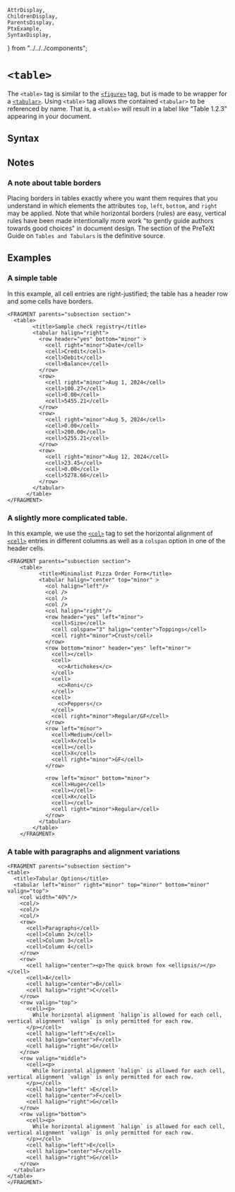    AttrDisplay,
    ChildrenDisplay,
    ParentsDisplay,
    PtxExample,
    SyntaxDisplay,
} from "../../../components";

# `<table>`

The `<table>` tag is similar to the [`<figure>`](figure) tag,
but is made to be wrapper for a [`<tabular>`](tabular). Using
`<table>` tag allows the contained `<tabular>` to be referenced
by name. That is, a `<table>` will result in a label like
"Table 1.2.3" appearing in your document.

## Syntax

<SyntaxDisplay name="table" />

## Notes

### A note about table borders

Placing borders in tables exactly where you want them requires that you
understand in which elements the attributes `top`, `left`, `bottom`, and
`right` may be applied. Note that while horizontal borders (rules)
 are easy, vertical rules have been made intentionally more work "to gently
 guide authors towards good choices" in document design.
The section of the PreTeXt Guide on `Tables and Tabulars`
is the definitive source.

## Examples

### A simple table

 In this example, all cell entries are right-justified; the table has a header
 row and some cells have borders.

  ```ptx-example
<FRAGMENT parents="subsection section">
    <table>
          <title>Sample check registry</title>
          <tabular halign="right">
            <row header="yes" bottom="minor" >
              <cell right="minor">Date</cell>
              <cell>Credit</cell>
              <cell>Debit</cell>
              <cell>Balance</cell>
            </row>
            <row>
              <cell right="minor">Aug 1, 2024</cell>
              <cell>100.27</cell>
              <cell>0.00</cell>
              <cell>5455.21</cell>
            </row>
            <row>
              <cell right="minor">Aug 5, 2024</cell>
              <cell>0.00</cell>
              <cell>200.00</cell>
              <cell>5255.21</cell>
            </row>
            <row>
              <cell right="minor">Aug 12, 2024</cell>
              <cell>23.45</cell>
              <cell>0.00</cell>
              <cell>5278.66</cell>
            </row>
          </tabular>
        </table>
</FRAGMENT>
```

### A slightly more complicated table.

In this example, we use the [`<col>`](./col) tag to set the horizontal
alignment of [`<cell>`](./cell) entries in different columns as well as a
`colspan` option in one of the header cells.

```ptx-example
<FRAGMENT parents="subsection section">
    <table>
          <title>Minimalist Pizza Order Form</title>
          <tabular halign="center" top="minor" >
            <col halign="left"/>
            <col />
            <col />
            <col />
            <col halign="right"/>
            <row header="yes" left="minor">
              <cell>Size</cell>
              <cell colspan="3" halign="center">Toppings</cell>
              <cell right="minor">Crust</cell>
            </row>
            <row bottom="minor" header="yes" left="minor">
              <cell></cell>
              <cell>
                <c>Artichokes</c>
              </cell>
              <cell>
                <c>Roni</c>
              </cell>
              <cell>
                <c>Peppers</c>
              </cell>
              <cell right="minor">Regular/GF</cell>
            </row>
            <row left="minor">
              <cell>Medium</cell>
              <cell>X</cell>
              <cell></cell>
              <cell>X</cell>
              <cell right="minor">GF</cell>
            </row>

            <row left="minor" bottom="minor">
              <cell>Huge</cell>
              <cell></cell>
              <cell>X</cell>
              <cell></cell>
              <cell right="minor">Regular</cell>
            </row>
          </tabular>
        </table>
    </FRAGMENT>
```

### A table with paragraphs and alignment variations

```ptx-example
<FRAGMENT parents="subsection section">
<table>
  <title>Tabular Options</title>
  <tabular left="minor" right="minor" top="minor" bottom="minor" valign="top">
    <col width="40%"/>
    <col/>
    <col/>
    <col/>
    <row>
      <cell>Paragraphs</cell>
      <cell>Column 2</cell>
      <cell>Column 3</cell>
      <cell>Column 4</cell>
    </row>
    <row>
      <cell halign="center"><p>The quick brown fox <ellipsis/></p></cell>
      <cell>A</cell>
      <cell halign="center">B</cell>
      <cell halign="right">C</cell>
    </row>
    <row valign="top">
      <cell><p>
        While horizontal alignment `halign`is allowed for each cell, vertical alignment `valign` is only permitted for each row.
      </p></cell>
      <cell halign="left">E</cell>
      <cell halign="center">F</cell>
      <cell halign="right">G</cell>
    </row>
    <row valign="middle">
      <cell><p>
        While horizontal alignment `halign` is allowed for each cell, vertical alignment `valign` is only permitted for each row.
      </p></cell>
      <cell halign="left" >E</cell>
      <cell halign="center">F</cell>
      <cell halign="right">G</cell>
    </row>
    <row valign="bottom">
      <cell><p>
        While horizontal alignment `halign` is allowed for each cell, vertical alignment `valign` is only permitted for each row.
      </p></cell>
      <cell halign="left">E</cell>
      <cell halign="center">F</cell>
      <cell halign="right">G</cell>
    </row>
  </tabular>
</table>
</FRAGMENT>
```

